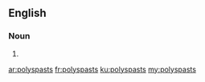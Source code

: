 ==English==

===Noun===
{{head|en|noun plural form}}

# {{plural of|polyspast|lang=en}}

[[ar:polyspasts]]
[[fr:polyspasts]]
[[ku:polyspasts]]
[[my:polyspasts]]